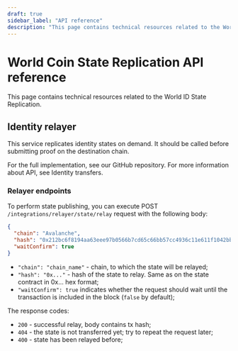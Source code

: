```yaml
---
draft: true
sidebar_label: "API reference"
description: "This page contains technical resources related to the World ID State Replication."
---
```


# World Coin State Replication API reference

This page contains technical resources related to the World ID State Replication.

## Identity relayer

This service replicates identity states on demand.
It should be called before submitting proof on the destination chain.

For the full implementation, see our <OutLink href="https://github.com/rarimo/worldcoin-relayer-svc">GitHub repository</OutLink>.
For more information about API, see <OutLink href="https://rarimo.github.io/rarimo-core/docs/common/bridging/002-identity.html">Identity transfers</OutLink>.

### Relayer endpoints

To perform state publishing, you can execute POST `/integrations/relayer/state/relay` request with the following body:

```json
{
  "chain": "Avalanche",
  "hash": "0x212bc6f8194aa63eee97b0566b7cd65c66bb57cc4936c11e611f1042bb0b7118",
  "waitConfirm": true
}
```

- `"chain": "chain_name"` - chain, to which the state will be relayed;
- `"hash": "0x..."` - hash of the state to relay. Same as on the state contract in 0x... hex format;
- `"waitConfirm": true` indicates whether the request should wait until the transaction is included in the block (`false` by default);

The response codes:

- `200` - successful relay, body contains tx hash;
- `404` - the state is not transferred yet; try to repeat the request later;
- `400` - state has been relayed before;
